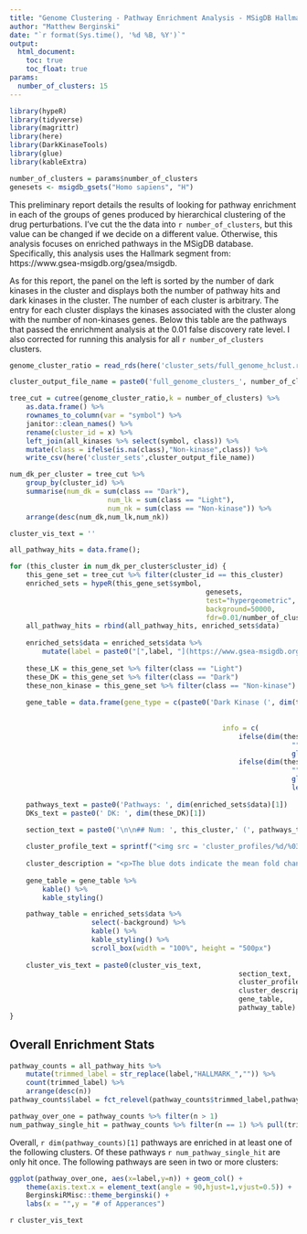 ```yaml
---
title: "Genome Clustering - Pathway Enrichment Analysis - MSigDB Hallmark"
author: "Matthew Berginski"
date: "`r format(Sys.time(), '%d %B, %Y')`"
output:
  html_document:
    toc: true
    toc_float: true
params:
  number_of_clusters: 15
---
```


```r
library(hypeR)
library(tidyverse)
library(magrittr)
library(here)
library(DarkKinaseTools)
library(glue)
library(kableExtra)

number_of_clusters = params$number_of_clusters
genesets <- msigdb_gsets("Homo sapiens", "H")
```

This preliminary report details the results of looking for pathway enrichment in each of the groups of genes produced by hierarchical clustering of the drug perturbations. I've cut the the data into `r number_of_clusters`, but this value can be changed if we decide on a different value. Otherwise, this analysis focuses on enriched pathways in the MSigDB database. Specifically, this analysis uses the Hallmark segment from: https://www.gsea-msigdb.org/gsea/msigdb.

As for this report, the panel on the left is sorted by the number of dark kinases in the cluster and displays both the number of pathway hits and dark kinases in the cluster. The number of each cluster is arbitrary. The entry for each cluster displays the kinases associated with the cluster along with the number of non-kinases genes. Below this table are the pathways that passed the enrichment analysis at the 0.01 false discovery rate level. I also corrected for running this analysis for all `r number_of_clusters` clusters.


```r
genome_cluster_ratio = read_rds(here('cluster_sets/full_genome_hclust.rds'))

cluster_output_file_name = paste0('full_genome_clusters_', number_of_clusters, '.csv')

tree_cut = cutree(genome_cluster_ratio,k = number_of_clusters) %>% 
	as.data.frame() %>% 
	rownames_to_column(var = "symbol") %>%
	janitor::clean_names() %>%
	rename(cluster_id = x) %>%
	left_join(all_kinases %>% select(symbol, class)) %>%
	mutate(class = ifelse(is.na(class),"Non-kinase",class)) %>%
	write_csv(here('cluster_sets',cluster_output_file_name))

num_dk_per_cluster = tree_cut %>%
	group_by(cluster_id) %>%
	summarise(num_dk = sum(class == "Dark"),
						num_lk = sum(class == "Light"),
						num_nk = sum(class == "Non-kinase")) %>%
	arrange(desc(num_dk,num_lk,num_nk))

cluster_vis_text = ''

all_pathway_hits = data.frame();

for (this_cluster in num_dk_per_cluster$cluster_id) {
	this_gene_set = tree_cut %>% filter(cluster_id == this_cluster)
	enriched_sets = hypeR(this_gene_set$symbol, 
												genesets, 
												test="hypergeometric", 
												background=50000, 
												fdr=0.01/number_of_clusters)
	all_pathway_hits = rbind(all_pathway_hits, enriched_sets$data)
	
	enriched_sets$data = enriched_sets$data %>% 
		mutate(label = paste0("[",label, "](https://www.gsea-msigdb.org/gsea/msigdb/cards/",label,")")) 
	
	these_LK = this_gene_set %>% filter(class == "Light")
	these_DK = this_gene_set %>% filter(class == "Dark")
	these_non_kinase = this_gene_set %>% filter(class == "Non-kinase")
	
	gene_table = data.frame(gene_type = c(paste0('Dark Kinase (', dim(these_DK)[1], ')'), 
																				paste0('Light Kinase (', dim(these_LK)[1], ')'), 
																				'Non-kinase Count'),
													info = c(
														ifelse(dim(these_DK)[1] == 0,
																	 "",
																	 glue_collapse(sort(these_DK$symbol), sep = ", ")),
														ifelse(dim(these_LK)[1] == 0,
																	 "",
																	 glue_collapse(sort(these_LK$symbol), sep = ", ")),
																	 length(these_non_kinase$symbol)))
	
	pathways_text = paste0('Pathways: ', dim(enriched_sets$data)[1])
	DKs_text = paste0(' DK: ', dim(these_DK)[1])
	
	section_text = paste0('\n\n## Num: ', this_cluster,' (', pathways_text, DKs_text,  ')\n\n')

	cluster_profile_text = sprintf("<img src = 'cluster_profiles/%d/%03d.png'></img>",number_of_clusters,this_cluster)
	
	cluster_description = "<p>The blue dots indicate the mean fold change, while the red dots indicate the overall means. The boxplots show the distribution of all the genes in the cluster. The kinases are highlighted with the lines.</p>"
	
	gene_table = gene_table %>%
		kable() %>%
		kable_styling()

	pathway_table = enriched_sets$data %>% 
					select(-background) %>%
					kable() %>% 
					kable_styling() %>%
					scroll_box(width = "100%", height = "500px")
	
	cluster_vis_text = paste0(cluster_vis_text,
														section_text,
														cluster_profile_text,
														cluster_description,
														gene_table,
														pathway_table)
}
```

## Overall Enrichment Stats

```r
pathway_counts = all_pathway_hits %>%
	mutate(trimmed_label = str_replace(label,"HALLMARK_","")) %>%
	count(trimmed_label) %>% 
	arrange(desc(n))
pathway_counts$label = fct_relevel(pathway_counts$trimmed_label,pathway_counts$trimmed_label)

pathway_over_one = pathway_counts %>% filter(n > 1)
num_pathway_single_hit = pathway_counts %>% filter(n == 1) %>% pull(trimmed_label) %>% length()
```

Overall, `r dim(pathway_counts)[1]` pathways are enriched in at least one of the following clusters. Of these pathways `r num_pathway_single_hit` are only hit once. The following pathways are seen in two or more clusters:

```r
ggplot(pathway_over_one, aes(x=label,y=n)) + geom_col() +
	theme(axis.text.x = element_text(angle = 90,hjust=1,vjust=0.5)) +
	BerginskiRMisc::theme_berginski() +
	labs(x = "",y = "# of Apperances") 
```

`r cluster_vis_text`